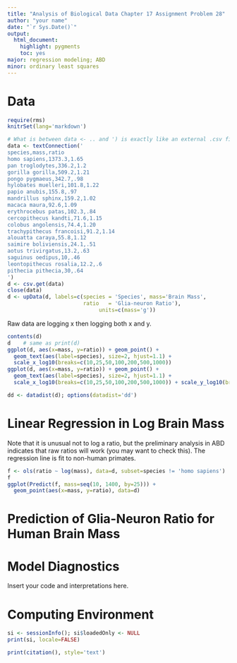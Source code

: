 ```yaml
---
title: "Analysis of Biological Data Chapter 17 Assignment Problem 28"
author: "your name"
date: "`r Sys.Date()`"
output:
  html_document:
    highlight: pygments
    toc: yes
major: regression modeling; ABD
minor: ordinary least squares
---
```


# Data
```r
require(rms)
knitrSet(lang='markdown')
```
```r
# What is between data <- .. and ') is exactly like an external .csv file
data <- textConnection('
species,mass,ratio
homo sapiens,1373.3,1.65
pan troglodytes,336.2,1.2
gorilla gorilla,509.2,1.21
pongo pygmaeus,342.7,.98
hylobates muelleri,101.8,1.22
papio anubis,155.8,.97
mandrillus sphinx,159.2,1.02
macaca maura,92.6,1.09
erythrocebus patas,102.3,.84
cercopithecus kandti,71.6,1.15
colobus angolensis,74.4,1.20
trachypithecus francoisi,91.2,1.14
alouatta caraya,55.8,1.12
saimire boliviensis,24.1,.51
aotus trivirgatus,13.2,.63
saguinus oedipus,10,.46
leontopithecus rosalia,12.2,.6
pithecia pithecia,30,.64
')
d <- csv.get(data)
close(data)
d <- upData(d, labels=c(species = 'Species', mass='Brain Mass',
                        ratio   = 'Glia-neuron Ratio'),
							 units=c(mass='g'))
```
Raw data are logging x then logging both x and y.
```r
contents(d)
d    # same as print(d)
ggplot(d, aes(x=mass, y=ratio)) + geom_point() +
  geom_text(aes(label=species), size=2, hjust=1.1) + 
  scale_x_log10(breaks=c(10,25,50,100,200,500,1000))
ggplot(d, aes(x=mass, y=ratio)) + geom_point() +
  geom_text(aes(label=species), size=2, hjust=1.1) + 
  scale_x_log10(breaks=c(10,25,50,100,200,500,1000)) + scale_y_log10(breaks=c(.25,.5,.75,1,1.25,1.5,2))

dd <- datadist(d); options(datadist='dd')
```

# Linear Regression in Log Brain Mass
Note that it is unusual not to log a ratio, but the preliminary analysis in ABD indicates that raw ratios will work (you may want to check this).  The regression line is fit to non-human primates.
```r
f <- ols(ratio ~ log(mass), data=d, subset=species != 'homo sapiens')
f
ggplot(Predict(f, mass=seq(10, 1400, by=25))) +
  geom_point(aes(x=mass, y=ratio), data=d)
```

# Prediction of Glia-Neuron Ratio for Human Brain Mass

# Model Diagnostics
Insert your code and interpretations here.

# Computing Environment
```r
si <- sessionInfo(); si$loadedOnly <- NULL
print(si, locale=FALSE)
```
```r
print(citation(), style='text')
```
